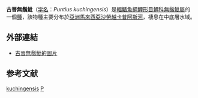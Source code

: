 {{Speciesbox 
| genus = Puntius
| species = kuchingensis
| authority = [[Herre|Herre]], 1940
| status = NE
| status_system = IUCN3.1
| image = Puntius kuchingensis.JPG
}}
'''古晉無鬚魮'''（[[学名|学名]]：''Puntius kuchingensis''）是[[輻鰭魚綱|輻鰭魚綱]][[鯉形目|鯉形目]][[鯉科|鯉科]][[無鬚魮屬|無鬚魮屬]]的一個[[種|種]]，該物種主要分布於[[亞洲|亞洲]][[馬來西亞|馬來西亞]][[沙勞越|沙勞越]][[卡普阿斯河|卡普阿斯河]]，棲息在中底層水域。

==外部連結==
* [http://fishbase.org/Photos/ThumbnailsSummary.php?ID=27446 古晉無鬚魮的圖片] {{Wayback|url=http://fishbase.org/Photos/ThumbnailsSummary.php?ID=27446 |date=20160305043647 }}

==参考文献==
{{Reflist}}
{{Taxonbar}}

[[Category:無鬚魮屬|kuchingensis]]
[[Category:1940年描述的魚類|P]]
{{animal-stub}}